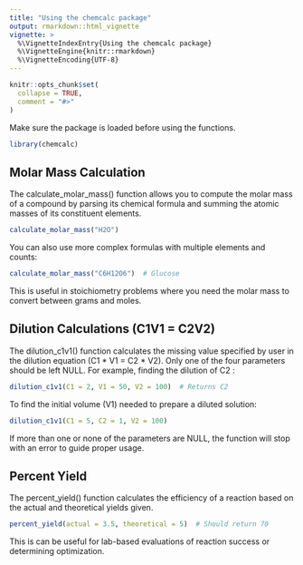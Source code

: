 ```yaml
---
title: "Using the chemcalc package"
output: rmarkdown::html_vignette
vignette: >
  %\VignetteIndexEntry{Using the chemcalc package}
  %\VignetteEngine{knitr::rmarkdown}
  %\VignetteEncoding{UTF-8}
---
```


```r
knitr::opts_chunk$set(
  collapse = TRUE,
  comment = "#>"
)
```

Make sure the package is loaded before using the functions. 

```r
library(chemcalc)
```

## Molar Mass Calculation

The calculate_molar_mass() function allows you to compute the molar mass of a compound by parsing its chemical formula and summing the atomic masses of its constituent elements.

```r
calculate_molar_mass("H2O")
```

You can also use more complex formulas with multiple elements and counts:
```r
calculate_molar_mass("C6H12O6")  # Glucose
```

This is useful in stoichiometry problems where you need the molar mass to convert between grams and moles.

## Dilution Calculations (C1V1 = C2V2)

The dilution_c1v1() function calculates the missing value specified by user in the dilution equation (C1 * V1 = C2 * V2). Only one of the four parameters should be left NULL. For example, finding the dilution of C2 :

```r
dilution_c1v1(C1 = 2, V1 = 50, V2 = 100)  # Returns C2
```

To find the initial volume (V1) needed to prepare a diluted solution:
```r
dilution_c1v1(C1 = 5, C2 = 1, V2 = 100)

```

If more than one or none of the parameters are NULL, the function will stop with an error to guide proper usage.

## Percent Yield
The percent_yield() function calculates the efficiency of a reaction based on the actual and theoretical yields given.

```r
percent_yield(actual = 3.5, theoretical = 5)  # Should return 70
```
This is can be useful for lab-based evaluations of reaction success or determining optimization. 
